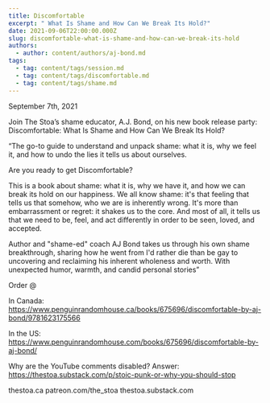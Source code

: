 ```yaml
---
title: Discomfortable
excerpt: " What Is Shame and How Can We Break Its Hold?"
date: 2021-09-06T22:00:00.000Z
slug: discomfortable-what-is-shame-and-how-can-we-break-its-hold
authors:
  - author: content/authors/aj-bond.md
tags:
  - tag: content/tags/session.md
  - tag: content/tags/discomfortable.md
  - tag: content/tags/shame.md
---
```


September 7th, 2021

Join The Stoa’s shame educator, A.J. Bond, on his new book release party: Discomfortable: What Is Shame and How Can We Break Its Hold?

“The go-to guide to understand and unpack shame: what it is, why we feel it, and how to undo the lies it tells us about ourselves.

Are you ready to get Discomfortable?

This is a book about shame: what it is, why we have it, and how we can break its hold on our happiness. We all know shame: it's that feeling that tells us that somehow, who we are is inherently wrong. It's more than embarrassment or regret: it shakes us to the core. And most of all, it tells us that we need to be, feel, and act differently in order to be seen, loved, and accepted.

Author and "shame-ed" coach AJ Bond takes us through his own shame breakthrough, sharing how he went from I'd rather die than be gay to uncovering and reclaiming his inherent wholeness and worth. With unexpected humor, warmth, and candid personal stories”

Order @

In Canada:
https://www.penguinrandomhouse.ca/books/675696/discomfortable-by-aj-bond/9781623175566

In the US:
https://www.penguinrandomhouse.com/books/675696/discomfortable-by-aj-bond/

Why are the YouTube comments disabled? Answer: https://thestoa.substack.com/p/stoic-punk-or-why-you-should-stop

thestoa.ca
patreon.com/the_stoa
thestoa.substack.com
